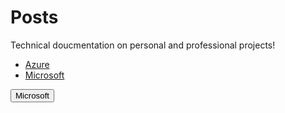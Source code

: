 # Posts
Technical doucmentation on personal and professional projects!

* [Azure](/posts/azure)
* [Microsoft](/posts/microsoft)

<button class="btn btn-gradient btn-accent btn-wide">Microsoft</button>